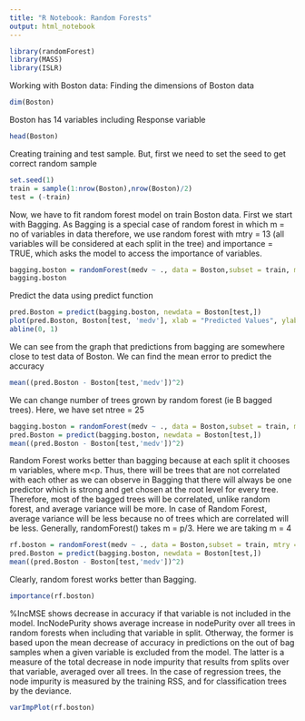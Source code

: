 ```yaml
---
title: "R Notebook: Random Forests"
output: html_notebook
---
```


```r
library(randomForest)
library(MASS)
library(ISLR)
```

Working with Boston data: Finding the dimensions of Boston data 
```r
dim(Boston)
```

Boston has 14 variables including Response variable
```r
head(Boston)
```

Creating training and test sample. But, first we need to set the seed to get correct random sample
 
```r
set.seed(1)
train = sample(1:nrow(Boston),nrow(Boston)/2)
test = (-train)
```

Now, we have to fit random forest model on train Boston data. First we start with Bagging. As Bagging is a special case of random forest in which m = no of variables in data therefore, we use random forest with mtry = 13 (all variables will be considered at each split in the tree) and importance = TRUE, which asks the model to access the importance of variables.
```r
bagging.boston = randomForest(medv ~ ., data = Boston,subset = train, mtry = 13, importance = TRUE)
bagging.boston
```
Predict the data using predict function
```r
pred.Boston = predict(bagging.boston, newdata = Boston[test,])
plot(pred.Boston, Boston[test, 'medv'], xlab = "Predicted Values", ylab = "Test Data" )
abline(0, 1)
```

We can see from the graph that predictions from bagging are somewhere close to test data of Boston. We can find the mean error to predict the accuracy
```r
mean((pred.Boston - Boston[test,'medv'])^2)
```

We can change number of trees grown by random forest (ie B bagged trees). Here, we have set ntree = 25
```r
bagging.boston = randomForest(medv ~ ., data = Boston,subset = train, mtry = 13, ntree = 25)
pred.Boston = predict(bagging.boston, newdata = Boston[test,])
mean((pred.Boston - Boston[test,'medv'])^2)
```

Random Forest works better than bagging because at each split it chooses m variables, where m<p. Thus, there will be trees that are not correlated with each other as we can observe in Bagging that there will always be one predictor which is strong and get chosen at the root level for every tree. Therefore, most of the bagged trees will be correlated, unlike random forest, and average variance will be more. In case of Random Forest, average variance will be less because no of trees which are correlated will be less.
Generally, randomForest() takes m = p/3. Here we are taking m = 4
```r
rf.boston = randomForest(medv ~ ., data = Boston,subset = train, mtry = 4, importance = TRUE)
pred.Boston = predict(bagging.boston, newdata = Boston[test,])
mean((pred.Boston - Boston[test,'medv'])^2)
```

Clearly, random forest works better than Bagging.

```r
importance(rf.boston)
```

%IncMSE shows decrease in accuracy if that variable is not included in the model.
IncNodePurity shows average increase in nodePurity over all trees in random forests when including that variable in split.
Otherway, the former is based upon the mean decrease of accuracy in predictions on the out of bag samples when a given variable is excluded from the model. The latter is a measure of the total decrease in node impurity that results from splits over that variable, averaged over all trees. 
In the case of regression trees, the node impurity is measured by the training RSS, and for classification trees by the deviance.

```r
varImpPlot(rf.boston)
```

